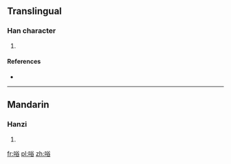 ==Translingual==

===Han character===
{{Han char|rn=30|rad=口|as=07|sn=10|four=|canj=口金人口 (RCOR)|ids=⿰[[口]][[谷]]}}

# {{defn|Han|sort=口07}}

====References====
* {{Han ref|kx=0191.270|dkj=03692|dj=0411.030|hdz=10632.030|uh=5502|ud=21762}}

----

==Mandarin==

===Hanzi===
{{cmn-hanzi|pin=[[gǔ]] ([[gu3]])|wg=ku<sup>3</sup>}}

# {{defn|lang=cmn|sort=口07}}

[[fr:唂]]
[[pl:唂]]
[[zh:唂]]